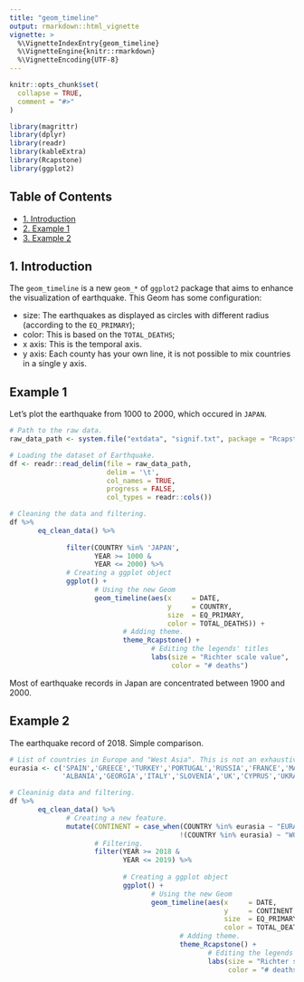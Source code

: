 ```yaml
---
title: "geom_timeline"
output: rmarkdown::html_vignette
vignette: >
  %\VignetteIndexEntry{geom_timeline}
  %\VignetteEngine{knitr::rmarkdown}
  %\VignetteEncoding{UTF-8}
---
```


```r
knitr::opts_chunk$set(
  collapse = TRUE,
  comment = "#>"
)
```

```r
library(magrittr)
library(dplyr)
library(readr)
library(kableExtra)
library(Rcapstone)
library(ggplot2)
```

## Table of Contents

- [1. Introduction](#intro)  
- [2. Example 1](#example_1)
- [3. Example 2](#example_2)

## 1. Introduction {#intro}

The `geom_timeline` is a new `geom_*` of `ggplot2` package that aims to enhance the visualization of earthquake. This Geom has some configuration:

* size: The earthquakes as displayed as circles with different radius (according to the `EQ_PRIMARY`);
* color: This is based on the `TOTAL_DEATHS`;
* x axis: This is the temporal axis.
* y axis: Each county has your own line, it is not possible to mix countries in a single y axis.

## Example 1 {#example_1}

Let's plot the earthquake from 1000 to 2000, which occured in `JAPAN`.

```r
# Path to the raw data.
raw_data_path <- system.file("extdata", "signif.txt", package = "Rcapstone")

# Loading the dataset of Earthquake.
df <- readr::read_delim(file = raw_data_path,      
                        delim = '\t',              
                        col_names = TRUE,          
                        progress = FALSE,           
                        col_types = readr::cols())

# Cleaning the data and filtering.
df %>% 
       eq_clean_data() %>%
       
              filter(COUNTRY %in% 'JAPAN',
                     YEAR >= 1000 &
                     YEAR <= 2000) %>%
              # Creating a ggplot object
              ggplot() + 
                     # Using the new Geom
                     geom_timeline(aes(x     = DATE,
                                       y     = COUNTRY,
                                       size  = EQ_PRIMARY,
                                       color = TOTAL_DEATHS)) +
                            # Adding theme.
                            theme_Rcapstone() + 
                                   # Editing the legends' titles 
                                   labs(size = "Richter scale value",
                                        color = "# deaths")
```

Most of earthquake records in Japan are concentrated between 1900 and 2000.

## Example 2 {#example_2}

The earthquake record of 2018. Simple comparison.

```r
# List of countries in Europe and "West Asia". This is not an exhaustive list.
eurasia <- c('SPAIN','GREECE','TURKEY','PORTUGAL','RUSSIA','FRANCE','MACEDONIA','BULGARIA',
             'ALBANIA','GEORGIA','ITALY','SLOVENIA','UK','CYPRUS','UKRAINE','CROATIA','AUSTRIA')

# Cleaninig data and filtering.
df %>% 
       eq_clean_data() %>%
              # Creating a new feature.
              mutate(CONTINENT = case_when(COUNTRY %in% eurasia ~ "EURASIA",
                                          !(COUNTRY %in% eurasia) ~ "WORLD")) %>%
                     # Filtering.
                     filter(YEAR >= 2018 &
                            YEAR <= 2019) %>%
              
                            # Creating a ggplot object
                            ggplot() + 
                                   # Using the new Geom
                                   geom_timeline(aes(x     = DATE,
                                                     y     = CONTINENT,
                                                     size  = EQ_PRIMARY,
                                                     color = TOTAL_DEATHS)) +
                                          # Adding theme.
                                          theme_Rcapstone() + 
                                                 # Editing the legends' titles 
                                                 labs(size = "Richter scale value",
                                                      color = "# deaths")
```
